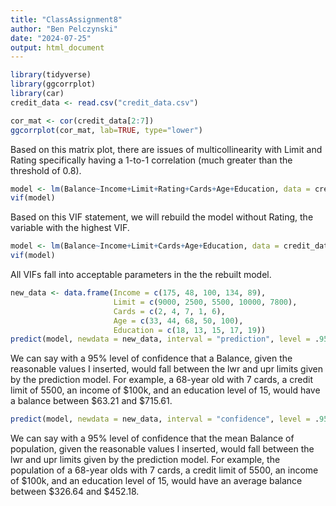 ```yaml
---
title: "ClassAssignment8"
author: "Ben Pelczynski"
date: "2024-07-25"
output: html_document
---
```


```r
library(tidyverse)
library(ggcorrplot)
library(car)
credit_data <- read.csv("credit_data.csv")
```


```r
cor_mat <- cor(credit_data[2:7])
ggcorrplot(cor_mat, lab=TRUE, type="lower")
```

Based on this matrix plot, there are issues of multicollinearity with Limit and Rating specifically having a 1-to-1 correlation (much greater than the threshold of 0.8).
```r
model <- lm(Balance~Income+Limit+Rating+Cards+Age+Education, data = credit_data)
vif(model)
```

Based on this VIF statement, we will rebuild the model without Rating, the variable with the highest VIF.
```r
model <- lm(Balance~Income+Limit+Cards+Age+Education, data = credit_data)
vif(model)
```

All VIFs fall into acceptable parameters in the the rebuilt model.

```r
new_data <- data.frame(Income = c(175, 48, 100, 134, 89), 
                       Limit = c(9000, 2500, 5500, 10000, 7800), 
                       Cards = c(2, 4, 7, 1, 6), 
                       Age = c(33, 44, 68, 50, 100), 
                       Education = c(18, 13, 15, 17, 19))
predict(model, newdata = new_data, interval = "prediction", level = .95)
```

We can say with a 95% level of confidence that a Balance, given the reasonable values I inserted, would fall between the lwr and upr limits given by the prediction model. For example, a 68-year old with 7 cards, a credit limit of 5500, an income of \$100k, and an education level of 15, would have a balance between \$63.21 and \$715.61.
```r
predict(model, newdata = new_data, interval = "confidence", level = .95)

```

We can say with a 95% level of confidence that the mean Balance of population, given the reasonable values I inserted, would fall between the lwr and upr limits given by the prediction model. For example, the population of a 68-year olds with 7 cards, a credit limit of 5500, an income of \$100k, and an education level of 15, would have an average balance between \$326.64 and \$452.18.